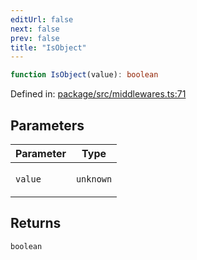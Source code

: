 ```yaml
---
editUrl: false
next: false
prev: false
title: "IsObject"
---
```


```ts
function IsObject(value): boolean
```

Defined in: [package/src/middlewares.ts:71](https://github.com/KingsBeCattz/ezdd/blob/8128187f4e3c49c29f09b0ea64f2ec7d4b54b8e5/package/src/middlewares.ts#L71)

## Parameters

<table>
<thead>
<tr>
<th>Parameter</th>
<th>Type</th>
</tr>
</thead>
<tbody>
<tr>
<td>

`value`

</td>
<td>

`unknown`

</td>
</tr>
</tbody>
</table>

## Returns

`boolean`
